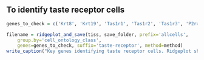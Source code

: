 
## To identify taste receptor cells
```r
genes_to_check = c('Krt8', 'Krt19', 'Tas1r1', 'Tas1r2', 'Tas1r3', 'P2rx7')

filename = ridgeplot_and_save(tiss, save_folder, prefix='allcells',
    group.by='cell_ontology_class',
    genes=genes_to_check, suffix='taste-receptor', method=method)
write_caption("Key genes identifying taste receptor cells. Ridgeplot showing gene expression enrichment in \emph{Cell Ontology Class} labels in All Cells of Tongue FACS. A: basal cell of epidermis, B: keratinocyte", filename)
```
